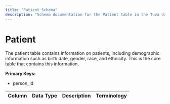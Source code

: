 ```yaml
---
title: "Patient Schema"
description: "Schema documentation for the Patient table in the Tuva data model"
---
```


# Patient

The patient table contains information on patients, including demographic information such as birth date, gender, race, and ethnicity. This is the core table that contains this information.

**Primary Keys:**
* person_id

| Column | Data Type | Description | Terminology |
| ------ | --------- | ----------- | ----------- | 